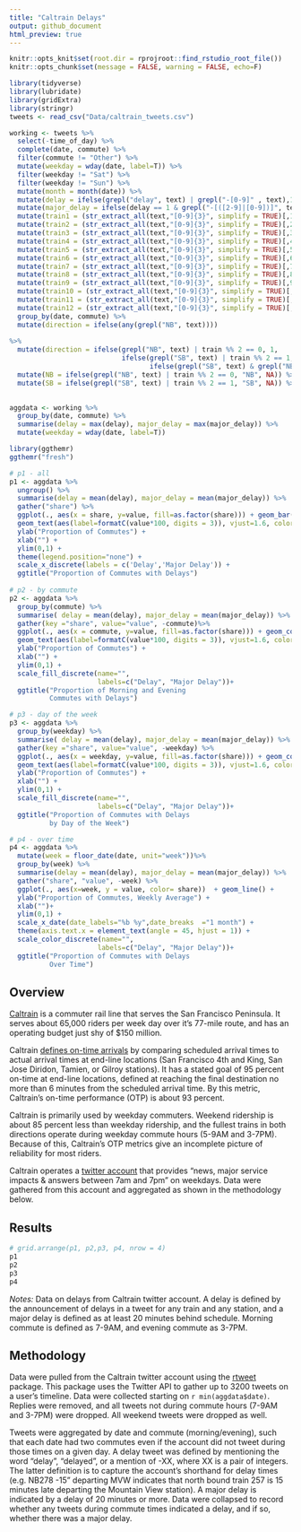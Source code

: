 ```yaml
---
title: "Caltrain Delays"
output: github_document
html_preview: true
---
```



```r

knitr::opts_knit$set(root.dir = rprojroot::find_rstudio_root_file())
knitr::opts_chunk$set(message = FALSE, warning = FALSE, echo=F)

```



```r

library(tidyverse)
library(lubridate)
library(gridExtra)
library(stringr)
tweets <- read_csv("Data/caltrain_tweets.csv") 

working <- tweets %>% 
  select(-time_of_day) %>% 
  complete(date, commute) %>% 
  filter(commute != "Other") %>% 
  mutate(weekday = wday(date, label=T)) %>%
  filter(weekday != "Sat") %>% 
  filter(weekday != "Sun") %>% 
  mutate(month = month(date)) %>% 
  mutate(delay = ifelse(grepl("delay", text) | grepl("-[0-9]" , text),1,0)) %>%   # to account for the -XX" thing they do
  mutate(major_delay = ifelse(delay == 1 & grepl("-[([2-9]|[0-9])]", text),1,0)) %>%  # >20 minutes
  mutate(train1 = (str_extract_all(text,"[0-9]{3}", simplify = TRUE)[,1])) %>% 
  mutate(train2 = (str_extract_all(text,"[0-9]{3}", simplify = TRUE)[,2])) %>% 
  mutate(train3 = (str_extract_all(text,"[0-9]{3}", simplify = TRUE)[,3])) %>% 
  mutate(train4 = (str_extract_all(text,"[0-9]{3}", simplify = TRUE)[,4])) %>% 
  mutate(train5 = (str_extract_all(text,"[0-9]{3}", simplify = TRUE)[,5])) %>% 
  mutate(train6 = (str_extract_all(text,"[0-9]{3}", simplify = TRUE)[,6])) %>% 
  mutate(train7 = (str_extract_all(text,"[0-9]{3}", simplify = TRUE)[,7])) %>% 
  mutate(train8 = (str_extract_all(text,"[0-9]{3}", simplify = TRUE)[,8])) %>% 
  mutate(train9 = (str_extract_all(text,"[0-9]{3}", simplify = TRUE)[,9])) %>% 
  mutate(train10 = (str_extract_all(text,"[0-9]{3}", simplify = TRUE)[,10])) %>% 
  mutate(train11 = (str_extract_all(text,"[0-9]{3}", simplify = TRUE)[,11])) %>% 
  mutate(train12 = (str_extract_all(text,"[0-9]{3}", simplify = TRUE)[,12])) %>% 
  group_by(date, commute) %>% 
  mutate(direction = ifelse(any(grepl("NB", text))))
  
%>% 
  mutate(direction = ifelse(grepl("NB", text) | train %% 2 == 0, 1,
                            ifelse(grepl("SB", text) | train %% 2 == 1, 2, 
                                   ifelse(grepl("SB", text) & grepl("NB", text), 3, NA))))
  mutate(NB = ifelse(grepl("NB", text) | train %% 2 == 0, "NB", NA)) %>% 
  mutate(SB = ifelse(grepl("SB", text) | train %% 2 == 1, "SB", NA)) %>% 
                            

aggdata <- working %>% 
  group_by(date, commute) %>% 
  summarise(delay = max(delay), major_delay = max(major_delay)) %>% 
  mutate(weekday = wday(date, label=T)) 

```

```r
library(ggthemr)
ggthemr("fresh")

# p1 - all
p1 <- aggdata %>% 
  ungroup() %>% 
  summarise(delay = mean(delay), major_delay = mean(major_delay)) %>%
  gather("share") %>% 
  ggplot(., aes(x = share, y=value, fill=as.factor(share))) + geom_bar(stat="identity", width = .5) +
  geom_text(aes(label=formatC(value*100, digits = 3)), vjust=1.6, color="white", size=3.5)+
  ylab("Proportion of Commutes") +
  xlab("") +
  ylim(0,1) +
  theme(legend.position="none") +
  scale_x_discrete(labels = c('Delay','Major Delay')) +
  ggtitle("Proportion of Commutes with Delays")
  
# p2 - by commute
p2 <- aggdata %>% 
  group_by(commute) %>% 
  summarise( delay = mean(delay), major_delay = mean(major_delay)) %>%
  gather(key ="share", value="value", -commute)%>% 
  ggplot(., aes(x = commute, y=value, fill=as.factor(share))) + geom_col( width = .6, position = "dodge2") +
  geom_text(aes(label=formatC(value*100, digits = 3)), vjust=1.6, color="white", size=3.5,   position = position_dodge2(width = .6)) +
  ylab("Proportion of Commutes") +
  xlab("") +
  ylim(0,1) +
  scale_fill_discrete(name="",
                      labels=c("Delay", "Major Delay"))+
  ggtitle("Proportion of Morning and Evening 
          Commutes with Delays")

# p3 - day of the week
p3 <- aggdata %>% 
  group_by(weekday) %>% 
  summarise( delay = mean(delay), major_delay = mean(major_delay)) %>%
  gather(key ="share", value="value", -weekday) %>%
  ggplot(., aes(x = weekday, y=value, fill=as.factor(share))) + geom_col( width = .9, position = "dodge2") +
  geom_text(aes(label=formatC(value*100, digits = 3)), vjust=1.6, color="white", size=2,   position = position_dodge2(width = .9)) +
  ylab("Proportion of Commutes") +
  xlab("") +
  ylim(0,1) +
  scale_fill_discrete(name="",
                      labels=c("Delay", "Major Delay"))+
  ggtitle("Proportion of Commutes with Delays 
          by Day of the Week")

# p4 - over time
p4 <- aggdata %>% 
  mutate(week = floor_date(date, unit="week"))%>% 
  group_by(week) %>% 
  summarise(delay = mean(delay), major_delay = mean(major_delay)) %>% 
  gather("share", "value", -week) %>% 
  ggplot(., aes(x=week, y = value, color= share))  + geom_line() +
  ylab("Proportion of Commutes, Weekly Average") +
  xlab("")+
  ylim(0,1) +
  scale_x_date(date_labels="%b %y",date_breaks  ="1 month") +
  theme(axis.text.x = element_text(angle = 45, hjust = 1)) +
  scale_color_discrete(name="",
                      labels=c("Delay", "Major Delay"))+
  ggtitle("Proportion of Commutes with Delays
          Over Time")
```


## Overview

[Caltrain](http://caltrain.com) is a commuter rail line that serves the San Francisco Peninsula. It serves about 65,000 riders per week day over it's 77-mile route, and has an operating budget just shy of $150 million. 

Caltrain [defines on-time arrivals](http://www.caltrain.com/Assets/__Agendas+and+Minutes/JPB/2018/2018-12-06+Rail+Safety+Presentation.pdf) by comparing scheduled arrival times to actual arrival times at end-line locations (San Francisco 4th and King, San Jose Diridon, Tamien, or Gilroy stations). It has a stated goal of 95 percent on-time at end-line locations, defined at reaching the final destination no more than 6 minutes from the scheduled arrival time. By this metric, Caltrain's on-time performance (OTP) is about 93 percent. 

Caltrain is primarily used by weekday commuters. Weekend ridership is about 85 percent less than weekday ridership, and the fullest trains in both directions operate during weekday commute hours (5-9AM and 3-7PM). Because of this, Caltrain's OTP metrics give an incomplete picture of reliability for most riders.

Caltrain operates a [twitter account](https://twitter.com/Caltrain) that provides "news, major service impacts & answers between 7am and 7pm" on weekdays. Data were gathered from this account and aggregated as shown in the methodology below.

## Results

```r
# grid.arrange(p1, p2,p3, p4, nrow = 4)
p1
p2
p3
p4


```

<em>Notes:</em> Data on delays from Caltrain twitter account. A delay is defined by the announcement of delays in a tweet for any train and any station, and a major delay is defined as at least 20 minutes behind schedule. Morning commute is defined as 7-9AM, and evening commute as 3-7PM.

## Methodology

Data were pulled from the Caltrain twitter account using the [rtweet](https://rtweet.info/index.html) package. This package uses the Twitter API to gather up to 3200 tweets on a user's timeline. Data were collected starting on `r min(aggdata$date)`. Replies were removed, and all tweets not during commute hours (7-9AM and 3-7PM) were dropped. All weekend tweets were dropped as well.

Tweets were aggregated by date and commute (morning/evening), such that each date had two commutes even if the account did not tweet during those times on a given day. A delay tweet was defined by mentioning the word "delay", "delayed", or a mention of -XX, where XX is a pair of integers. The latter definition is to capture the account's shorthand for delay times (e.g. NB278 -15" departing MVW indicates that north bound train 257 is 15 minutes late departing the Mountain View station). A major delay is indicated by a delay of 20 minutes or more. Data were collapsed to record whether any tweets during commute times indicated a delay, and if so, whether there was a major delay.



